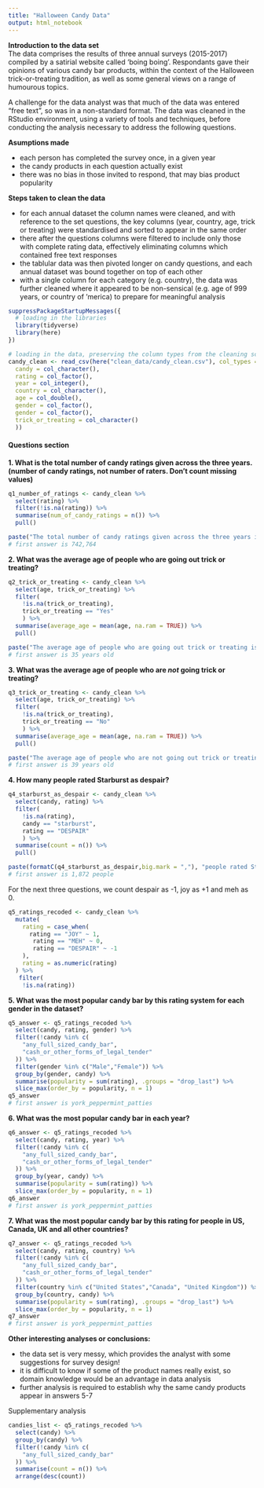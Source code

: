 ```yaml
---
title: "Halloween Candy Data"
output: html_notebook
---
```




**Introduction to the data set** <br />
The data comprises the results of three annual surveys (2015-2017) compiled by a satirial website called 'boing boing'.
Respondants gave their opinions of various candy bar products, within the context of the Halloween trick-or-treating tradition, as well as some general views on a range of humourous topics.  <br />

A challenge for the data analyst was that much of the data was entered "free text", so was in a non-standard format.  The data was cleaned in the RStudio environment, using a variety of tools and techniques, before conducting the analysis necessary to address the following questions.

**Asumptions made** <br />

* each person has completed the survey once, in a given year
* the candy products in each question actually exist
* there was no bias in those invited to respond, that may bias product popularity

**Steps taken to clean the data** <br />

* for each annual dataset the column names were cleaned, and with reference to the set questions, the key columns (year, country, age, trick or treating) were standardised and sorted to appear in the same order
* there after the questions columns were filtered to include only those with complete rating data, effectively eliminating columns which contained free text responses
* the tablular data was then pivoted longer on candy questions, and each annual dataset was bound together on top of each other
* with a single column for each category (e.g. country), the data was further cleaned where it appeared to be non-sensical (e.g. age of 999 years, or country of 'merica) to prepare for meaningful analysis

```r
suppressPackageStartupMessages({
  # loading in the libraries
  library(tidyverse)
  library(here)
})

```


```r
# loading in the data, preserving the column types from the cleaning script
candy_clean <- read_csv(here("clean_data/candy_clean.csv"), col_types = list(
  candy = col_character(), 
  rating = col_factor(), 
  year = col_integer(), 
  country = col_character(), 
  age = col_double(), 
  gender = col_factor(), 
  gender = col_factor(), 
  trick_or_treating = col_character()
  ))
```


#### Questions section
**1.  What is the total number of candy ratings given across the three years. (number of candy ratings, not number of raters. Don’t count missing values)**
```r
q1_number_of_ratings <- candy_clean %>% 
  select(rating) %>% 
  filter(!is.na(rating)) %>% 
  summarise(num_of_candy_ratings = n()) %>% 
  pull()

paste("The total number of candy ratings given across the three years is",formatC(q1_number_of_ratings,big.mark = ","))
# first answer is 742,764
```


**2.  What was the average age of people who are going out trick or treating?**
```r
q2_trick_or_treating <- candy_clean %>% 
  select(age, trick_or_treating) %>% 
  filter(
    !is.na(trick_or_treating),
    trick_or_treating == "Yes"
    ) %>% 
  summarise(average_age = mean(age, na.ram = TRUE)) %>% 
  pull()

paste("The average age of people who are going out trick or treating is", round(q2_trick_or_treating, 0), "years old.")
# first answer is 35 years old
```


**3.  What was the average age of people who are *not* going trick or treating?**
```r
q3_trick_or_treating <- candy_clean %>% 
  select(age, trick_or_treating) %>% 
  filter(
    !is.na(trick_or_treating),
    trick_or_treating == "No"
    ) %>% 
  summarise(average_age = mean(age, na.ram = TRUE)) %>% 
  pull()

paste("The average age of people who are not going out trick or treating is", round(q3_trick_or_treating, 0), "years old.")
# first answer is 39 years old
```

**4. How many people rated Starburst as despair?**
```r
q4_starburst_as_despair <- candy_clean %>% 
  select(candy, rating) %>% 
  filter(
    !is.na(rating),
    candy == "starburst",
    rating == "DESPAIR"
    ) %>% 
  summarise(count = n()) %>% 
  pull()

paste(formatC(q4_starburst_as_despair,big.mark = ","), "people rated Starburst as despair.")
# first answer is 1,872 people
```

For the next three questions, we count despair as -1, joy as +1 and meh as 0.
```r
q5_ratings_recoded <- candy_clean %>% 
  mutate(
    rating = case_when(
      rating == "JOY" ~ 1,
       rating == "MEH" ~ 0,
       rating == "DESPAIR" ~ -1
    ),
    rating = as.numeric(rating)
  ) %>% 
   filter(
    !is.na(rating))
```


**5. What was the most popular candy bar by this rating system for each gender in the dataset?**
```r
q5_answer <- q5_ratings_recoded %>% 
  select(candy, rating, gender) %>% 
  filter(!candy %in% c(
    "any_full_sized_candy_bar",
    "cash_or_other_forms_of_legal_tender"
  )) %>% 
  filter(gender %in% c("Male","Female")) %>% 
  group_by(gender, candy) %>% 
  summarise(popularity = sum(rating), .groups = "drop_last") %>% 
  slice_max(order_by = popularity, n = 1)
q5_answer
# first answer is york_peppermint_patties
```


**6. What was the most popular candy bar in each year?**
```r
q6_answer <- q5_ratings_recoded %>% 
  select(candy, rating, year) %>% 
  filter(!candy %in% c(
    "any_full_sized_candy_bar",
    "cash_or_other_forms_of_legal_tender"
  )) %>% 
  group_by(year, candy) %>% 
  summarise(popularity = sum(rating)) %>% 
  slice_max(order_by = popularity, n = 1)
q6_answer
# first answer is york_peppermint_patties
```

**7. What was the most popular candy bar by this rating for people in US, Canada, UK and all other countries?**
```r
q7_answer <- q5_ratings_recoded %>% 
  select(candy, rating, country) %>% 
  filter(!candy %in% c(
    "any_full_sized_candy_bar",
    "cash_or_other_forms_of_legal_tender"
  )) %>% 
  filter(country %in% c("United States","Canada", "United Kingdom")) %>% 
  group_by(country, candy) %>% 
  summarise(popularity = sum(rating), .groups = "drop_last") %>% 
  slice_max(order_by = popularity, n = 1)
q7_answer
# first answer is york_peppermint_patties
```

**Other interesting analyses or conclusions:** <br/ >

* the data set is very messy, which provides the analyst with some suggestions for survey design!
* it is difficult to know if some of the product names really exist, so domain knowledge would be an advantage in data analysis
* further analysis is required to establish why the same candy products appear in answers 5-7

Supplementary analysis
```r
candies_list <- q5_ratings_recoded %>% 
  select(candy) %>% 
  group_by(candy) %>% 
  filter(!candy %in% c(
    "any_full_sized_candy_bar"
  )) %>% 
  summarise(count = n()) %>% 
  arrange(desc(count))
```

